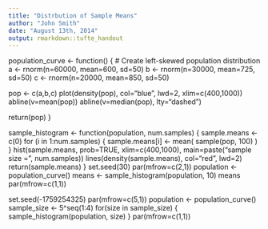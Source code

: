 ```yaml
---
title: "Distrbution of Sample Means"
author: "John Smith"
date: "August 13th, 2014"
output: rmarkdown::tufte_handout
---
```


population_curve <- function() {
  # Create left-skewed population distribution
  a <- rnorm(n=60000, mean=600, sd=50)
  b <- rnorm(n=30000, mean=725, sd=50)
  c <- rnorm(n=20000, mean=850, sd=50)
  
  pop <- c(a,b,c)
  plot(density(pop), col="blue", lwd=2, xlim=c(400,1000))
  abline(v=mean(pop))
  abline(v=median(pop), lty="dashed")
  
  return(pop)
}

sample_histogram <- function(population, num.samples) {
  sample.means <- c(0)
  for (i in 1:num.samples) {
    sample.means[i] <- mean( sample(pop, 100) )
  }
  hist(sample.means, prob=TRUE, xlim=c(400,1000), main=paste("sample size = ", num.samples))
  lines(density(sample.means), col="red", lwd=2)
  return(sample.means)
}
set.seed(30)
par(mfrow=c(2,1))
population <- population_curve()
means <- sample_histogram(population, 10)
means
par(mfrow=c(1,1))

set.seed(-1759254325)
par(mfrow=c(5,1))
population <- population_curve()
sample_size <- 5^seq(1:4)
for(size in sample_size) {
  sample_histogram(population, size)
}
par(mfrow=c(1,1))
